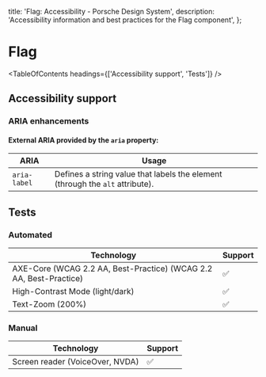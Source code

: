 
  title: 'Flag: Accessibility - Porsche Design System',
  description: 'Accessibility information and best practices for the Flag component',
};

# Flag <ComponentStatus tagName="p-flag"></ComponentStatus>

<TableOfContents headings={['Accessibility support', 'Tests']} />

## Accessibility support

### ARIA enhancements

#### External **ARIA** provided by the `aria` property:

| ARIA         | Usage                                                                         |
| ------------ | ----------------------------------------------------------------------------- |
| `aria-label` | Defines a string value that labels the element (through the `alt` attribute). |

## Tests

### Automated

| Technology                                                         | Support |
| ------------------------------------------------------------------ | ------- |
| AXE-Core (WCAG 2.2 AA, Best-Practice) (WCAG 2.2 AA, Best-Practice) | ✅      |
| High-Contrast Mode (light/dark)                                    | ✅      |
| Text-Zoom (200%)                                                   | ✅      |

### Manual

| Technology                      | Support |
| ------------------------------- | ------- |
| Screen reader (VoiceOver, NVDA) | ✅      |
